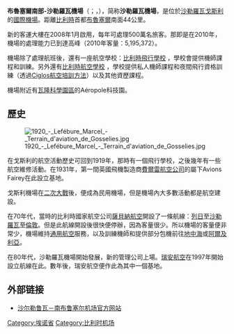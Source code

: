 {{Distinguish|布魯塞爾南站}}
{{Otheruses|subject=位於布魯塞爾南端，沙勒羅瓦的機場|other=位於[[扎芬特姆|扎芬特姆]]和[[馬赫倫|馬赫倫]]Diegem的布魯塞爾機場|布鲁塞尔机场}}
{{Airport infobox
| airport_name     = 布魯塞爾南部-沙勒羅瓦機場<br>Brussels South Charleroi Airport
| nativename       = Aéroport de Charleroi Bruxelles Sud{{fr icon}}<br>Luchthaven Brussel Zuid Charleroi{{nl icon}}
| photo            = Aeroport de Charleroi Bruxelles Sud.jpg
| photosize        = 250px
| caption          =
| type             = 民用
| run by           = SOWAER
| city             = [[布魯塞爾|布魯塞爾]]
| distance_to_city = 44公里
| hub              = [[比利時航空_(2018年)|比利時航空]]
| website          = [https://www.charleroi-airport.com/en/brussels-south-charleroi-airport/index.html www.charleroi-airport.com]
| IATA             = CRL
| ICAO             = EBCI
| location         = [[比利時|比利時]][[沙勒羅瓦|沙勒羅瓦]]
| coordinates      = {{Coord|50|27|36|N|4|27|10|E|type:airport_region:BA-09|display=inline,title|name=沙勒罗瓦－布鲁塞尔南机场}}
| elevation        = 614英尺/187米
| runway1_heading  = 07/25
| runway1_feet     = 8,366
| runway1_meter    = 2,550
| runway1_surface  = [[柏油|柏油]]
| stat_year        = 2010
| stat_passenger   = 5,195,372
| footnotes        = 來源：比利時、卢森堡 [http://www.belgocontrol.be/ Belgocontrol] 航空管制中心
}}
'''布魯塞爾南部-沙勒羅瓦機場'''（{{lang-fr|Aéroport de Charleroi-Bruxelles-Sud}}；{{lang-nl|Brussels South Charleroi Airport}}，{{airport codes|CRL|EBCI}}），简称'''沙勒羅瓦機場'''，是位於[[沙勒羅瓦|沙勒羅瓦]][[戈斯利|戈斯利]]的[[國際機場|國際機場]]。距離[[比利時|比利時]]首都[[布魯塞爾|布魯塞爾]]南面44公里。

新的客運大樓在2008年1月啟用，每年可處理500萬名旅客。那即是在2010年，機場的處理能力已到達高峰（2010年客量：5,195,372）。

機場除了處理航班後，還有一座航空學校：[http://www.belgianflightschool.be 比利時飛行學校] {{Wayback|url=http://www.belgianflightschool.be/ |date=20131014051023 }}，學校會提供機師課程和訓練。另外還有[http://www.brusselsaviationschool.com 比利時航空學校] {{Wayback|url=http://www.brusselsaviationschool.com/ |date=20210119220230 }}，學校提供私人機師課程和夜間飛行資格訓練（透過[https://web.archive.org/web/20110723035818/http://www.catmet.net/ Ciglos航空培訓方法]）以及其他資歷課程。<!--The Airport is also home of some important Flight Schools like [http://www.belgianflightschool.be Belgian Flight School] which offers complete pilot -->

機場附近有[[瓦隆科學園區|瓦隆科學園區]]的Aéropole科技園。

==歷史==
[[File:1920_-_Lefébure_Marcel_-_Terrain_d'aviation_de_Gosselies.jpg|thumb]]

在戈斯利的航空活動歷史可回到1919年，那時有一個飛行學校，之後幾年有一些航空維修活動。在1931年，第一間英國飛機製造商[[費爾雷航空公司|費爾雷航空公司]]的屬下Avions Fairey在此設立基地。

戈斯利機場在[[二次大戰|二次大戰]]後，便成為民用機場，但是機場內大多數活動都是航空建設。

在70年代，當時的比利時國家航空公司[[薩貝納航空|薩貝納航空]]開設了一條航線：[[列日|列日]]至[[沙勒羅瓦|沙勒羅瓦]]至[[倫敦|倫敦]]。但是此航線開設後很快便停辦，因為客量很少。所以機場的客量便非常少，機場維持[[通用航空|通用航空]]服務，以及訓練機師和提供部分包機前往[[地中海|地中海]]或[[阿爾及利亞|阿爾及利亞]]。

在80年代，沙勒羅瓦機場開始發展，新的管理公司上場。[[瑞安航空|瑞安航空]]在1997年開始設立航線在此。數年後，瑞安航空便作此為其中一個基地。

==外部链接==
* [http://www.charleroi-airport.com/ 沙尔勒鲁瓦－南布鲁塞尔机场官方网站] {{Wayback|url=http://www.charleroi-airport.com/ |date=20110220214936 }}

{{比利时机场}}
{{布魯塞爾-首都大區}}
[[Category:埃诺省|Category:埃诺省]]
[[Category:比利时机场|Category:比利时机场]]